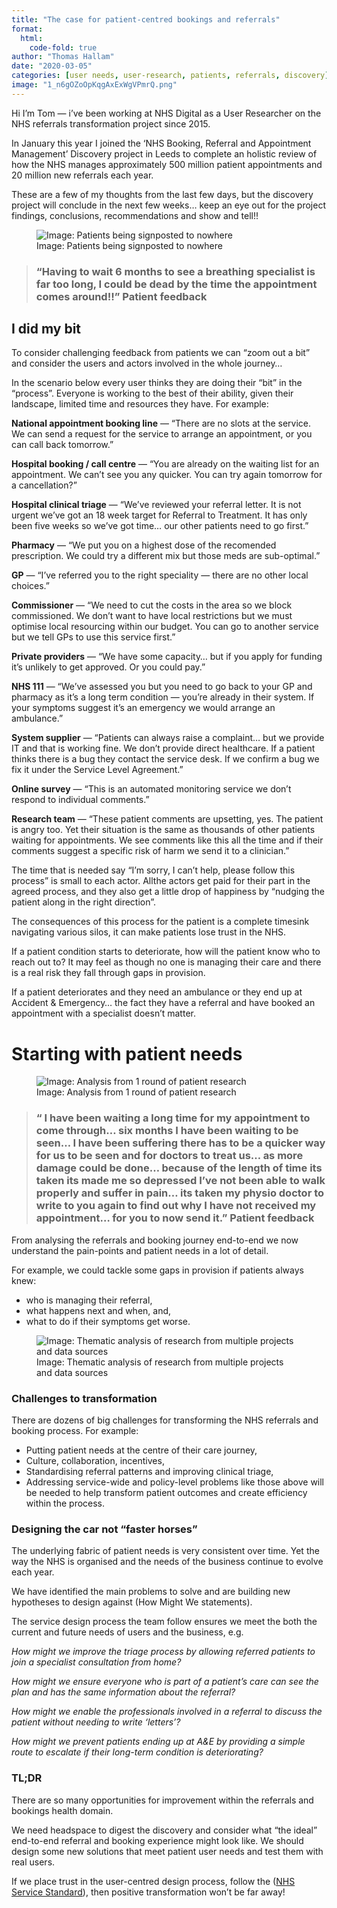 ```yaml
---
title: "The case for patient-centred bookings and referrals"
format:
  html:
    code-fold: true
author: "Thomas Hallam"
date: "2020-03-05"
categories: [user needs, user-research, patients, referrals, discovery]
image: "1_n6gOZoOpKqgAxExWgVPmrQ.png"
---
```



Hi I’m Tom — i’ve been working at NHS Digital as a User Researcher on the NHS referrals transformation project since 2015.

In January this year I joined the ‘NHS Booking, Referral and Appointment Management’ Discovery project in Leeds to complete an holistic review of how the NHS manages approximately 500 million patient appointments and 20 million new referrals each year.

These are a few of my thoughts from the last few days, but the discovery project will conclude in the next few weeks… keep an eye out for the project findings, conclusions, recommendations and show and tell!!

![Image: Patients being signposted to nowhere](1_O9GpajbMJKj88K8ldDLRYg.jpeg)


> ### “Having to wait 6 months to see a breathing specialist is far too long, I could be dead by the time the appointment comes around!!” Patient feedback


## I did my bit

To consider challenging feedback from patients we can “zoom out a bit” and consider the users and actors involved in the whole journey…

In the scenario below every user thinks they are doing their “bit” in the “process”. Everyone is working to the best of their ability, given their landscape, limited time and resources they have. For example:


**National appointment booking line** — “There are no slots at the service. We can send a request for the service to arrange an appointment, or you can call back tomorrow.”

**Hospital booking / call centre** — “You are already on the waiting list for an appointment. We can’t see you any quicker. You can try again tomorrow for a cancellation?”

**Hospital clinical triage** — “We’ve reviewed your referral letter. It is not urgent we’ve got an 18 week target for Referral to Treatment. It has only been five weeks so we’ve got time… our other patients need to go first.”

**Pharmacy** — “We put you on a highest dose of the recomended prescription. We could try a different mix but those meds are sub-optimal.”

**GP** — “I’ve referred you to the right speciality — there are no other local choices.”

**Commissioner** — “We need to cut the costs in the area so we block commissioned. We don’t want to have local restrictions but we must optimise local resourcing within our budget. You can go to another service but we tell GPs to use this service first.”

**Private providers** — “We have some capacity… but if you apply for funding it’s unlikely to get approved. Or you could pay.”

**NHS 111** — “We’ve assessed you but you need to go back to your GP and pharmacy as it’s a long term condition — you’re already in their system. If your symptoms suggest it’s an emergency we would arrange an ambulance.”

**System supplier** — “Patients can always raise a complaint… but we provide IT and that is working fine. We don’t provide direct healthcare. If a patient thinks there is a bug they contact the service desk. If we confirm a bug we fix it under the Service Level Agreement.”

**Online survey** — “This is an automated monitoring service we don’t respond to individual comments.”

**Research team** — “These patient comments are upsetting, yes. The patient is angry too. Yet their situation is the same as thousands of other patients waiting for appointments. We see comments like this all the time and if their comments suggest a specific risk of harm we send it to a clinician.”


The time that is needed say “I’m sorry, I can’t help, please follow this process” is small to each actor. Allthe actors get paid for their part in the agreed process, and they also get a little drop of happiness by “nudging the patient along in the right direction”.

The consequences of this process for the patient is a complete timesink navigating various silos, it can make patients lose trust in the NHS.

If a patient condition starts to deteriorate, how will the patient know who to reach out to? It may feel as though no one is managing their care and there is a real risk they fall through gaps in provision.

If a patient deteriorates and they need an ambulance or they end up at Accident & Emergency… the fact they have a referral and have booked an appointment with a specialist doesn’t matter.



# Starting with patient needs

![Image: Analysis from 1 round of patient research](1_n6gOZoOpKqgAxExWgVPmrQ.png)


> ### “ I have been waiting a long time for my appointment to come through… six months I have been waiting to be seen… I have been suffering there has to be a quicker way for us to be seen and for doctors to treat us… as more damage could be done… because of the length of time its taken its made me so depressed I’ve not been able to walk properly and suffer in pain… its taken my physio doctor to write to you again to find out why I have not received my appointment… for you to now send it.” Patient feedback

From analysing the referrals and booking journey end-to-end we now understand the pain-points and patient needs in a lot of detail.

For example, we could tackle some gaps in provision if patients always knew:

* who is managing their referral,
* what happens next and when, and,
* what to do if their symptoms get worse.

![Image: Thematic analysis of research from multiple projects and data sources](1_lm2NYC47S19bveOvAZDnyQ.jpeg)



### Challenges to transformation

There are dozens of big challenges for transforming the NHS referrals and booking process. For example:

* Putting patient needs at the centre of their care journey,
* Culture, collaboration, incentives,
* Standardising referral patterns and improving clinical triage,
* Addressing service-wide and policy-level problems like those above will be needed to help transform patient outcomes and create efficiency within the process.


### Designing the car not “faster horses”

The underlying fabric of patient needs is very consistent over time. Yet the way the NHS is organised and the needs of the business continue to evolve each year.

We have identified the main problems to solve and are building new hypotheses to design against (How Might We statements).

The service design process the team follow ensures we meet the both the current and future needs of users and the business, e.g.

*How might we improve the triage process by allowing referred patients to join a specialist consultation from home?*

*How might we ensure everyone who is part of a patient’s care can see the plan and has the same information about the referral?*

*How might we enable the professionals involved in a referral to discuss the patient without needing to write ‘letters’?*

*How might we prevent patients ending up at A&E by providing a simple route to escalate if their long-term condition is deteriorating?* 


### TL;DR

There are so many opportunities for improvement within the referrals and bookings health domain.

We need headspace to digest the discovery and consider what “the ideal” end-to-end referral and booking experience might look like. We should design some new solutions that meet patient user needs and test them with real users.

If we place trust in the user-centred design process, follow the 
([NHS Service Standard](https://service-manual.nhs.uk/standards-and-technology/service-standard){.external target="_blank"}), then positive transformation won’t be far away!

